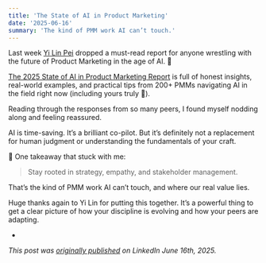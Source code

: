 ```yaml
---
title: 'The State of AI in Product Marketing'
date: '2025-06-16'
summary: 'The kind of PMM work AI can’t touch.'
---
```


Last week [Yi Lin Pei](https://www.linkedin.com/in/yilinpei/) dropped a must-read report for anyone wrestling with the future of Product Marketing in the age of AI. 👀

[The 2025 State of AI in Product Marketing Report](https://www.courageous-careers.com/ai-in-product-marketing-report) is full of honest insights, real-world examples, and practical tips from 200+ PMMs navigating AI in the field right now (including yours truly 👋).

Reading through the responses from so many peers, I found myself nodding along and feeling reassured.

AI is time-saving. It’s a brilliant co-pilot. But it’s definitely not a replacement for human judgment or understanding the fundamentals of your craft.

🧠 One takeaway that stuck with me:

> Stay rooted in strategy, empathy, and stakeholder management.

That’s the kind of PMM work AI can’t touch, and where our real value lies.

Huge thanks again to Yi Lin for putting this together. It’s a powerful thing to get a clear picture of how your discipline is evolving and how your peers are adapting.

-

*This post was [originally published](https://www.linkedin.com/posts/activity-7340341778945855488-UZmN?utm_source=share&utm_medium=member_desktop&rcm=ACoAAAUNfNUBvagARN_MLW5QOmR5HxhkWOpVfs8) on LinkedIn June 16th, 2025.* 